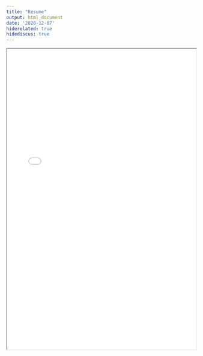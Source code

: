 ```yaml
---
title: "Resume"
output: html_document
date: '2020-12-07'
hiderelated: true
hidediscus: true
---
```


<center>
<iframe src = "/resume.pdf" width="100%" height="800" border="0"></iframe>
</center>
